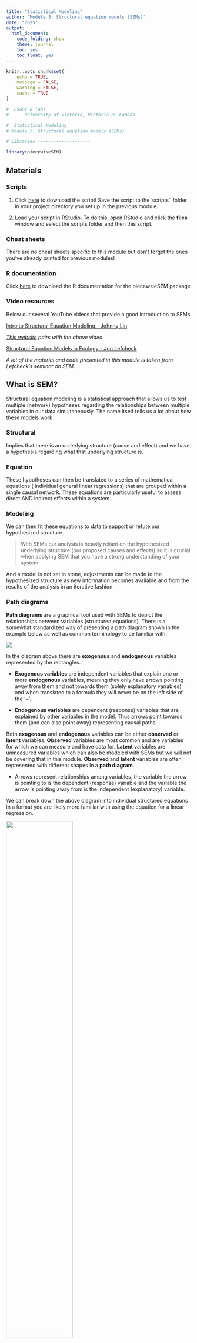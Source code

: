 ```yaml
---
title: "Statistical Modeling"
author: 'Module 5: Structural equation models (SEMs)'
date: "2025"
output:
  html_document:
    code_folding: show
    theme: journal
    toc: yes
    toc_float: yes
---
```


```r
knitr::opts_chunk$set(
	echo = TRUE,
	message = FALSE,
	warning = FALSE,
	cache = TRUE
)
```

```r

#  ES482 R labs   
#      University of Victoria, Victoria BC Canada             

#  Statistical Modeling
# Module 5: Structural equation models (SEMs)

# Libraries --------------------

library(piecewiseSEM)

```

## Materials

### Scripts

1. Click [here](mod_5_sem.R) to download the script! Save the script to the 'scripts'' folder in your project directory you set up in the previous module.

2. Load your script in RStudio. To do this, open RStudio and click the **files** window and select the scripts folder and then this script.

### Cheat sheets

There are no cheat sheets specific to this module but don't forget the ones you've already printed for previous modules!

### R documentation

Click [here](images/piecewiseSEM.pdf) to download the R documentation for the piecewsieSEM package

### Video resources

Below our several YouTube videos that provide a good introduction to SEMs

[Intro to Structural Equation Modeling - Johnny Lin](https://www.youtube.com/watch?v=sKVFkVoYfbs)   

*[This website](https://rpubs.com/dsalcido/pathanalysis) pairs with the above video.*   


[Structural Equation Models in Ecology - Jon Lefcheck](https://www.youtube.com/watch?v=VT-gw_VVP1E)    

*A lot of the material and code presented in this module is taken from Lefcheck's seminar on SEM.*

## What is SEM?

Structural equation modeling is a statistical approach that allows us to test multiple (network) hypotheses regarding the relationships between multiple variables in our data simultaneously. The name itself tells us a lot about how these models work

### Structural

Implies that there is an underlying structure (cause and effect) and we have a hypothesis regarding what that underlying structure is.

### Equation

These hypotheses can then be translated to a series of mathematical equations ( individual general linear regressions) that are grouped within a single causal network. These equations are particularly useful to assess direct AND indirect effects within a system.

### Modeling

We can then fit these equations to data to support or refute our hypothesized structure.

> With SEMs our analysis is heavily reliant on the hypothesized underlying structure (our proposed causes and effects) so it is crucial when applying SEM that you have a strong understanding of your system. 

And a model is not set in stone, adjustments can be made to the hypothesized structure as new information becomes available and from the results of the analysis in an iterative fashion.

### Path diagrams

**Path diagrams** are a graphical tool used with SEMs to depict the relationships between variables (structured equations). There is a somewhat standardized way of presenting a path diagram shown in the example below as well as common terminology to be familiar with.

![](images/path_analysis.png)   

In the diagram above there are **exogenous** and **endogenous** variables represented by the rectangles.

- **Exogenous variables** are independent variables that explain one or more **endogenous** variables, meaning they only have arrows pointing away from them and not towards them (solely explanatory variables) and when translated to a formula they will never be on the left side of the '~'.

- **Endogenous variables** are dependent (response) variables that are explained by other variables in the model. Thus arrows point towards them (and can also point away) representing causal paths.

Both **exogenous** and **endogenous** variables can be either **observed** or **latent** variables. **Observed** variables are most common and are variables for which we can measure and have data for. **Latent** variables are unmeasured variables which can also be modeled with SEMs but we will not be covering that in this module. **Observed** and **latent** variables are often represented with different shapes in a **path diagram**.

- Arrows represent relationships among variables, the variable the arrow is pointing to is the dependent (response) variable and the variable the arrow is pointing away from is the independent (explanatory) variable.

We can break down the above diagram into individual structured equations in a format you are likely more familiar with using the equation for a linear regression.

![](images/linear_regression_formula.png){width=60%}

The *simplified* individual equations for the diagram above would be as follows

- y1 ~ x1   
- y2 ~ x1 + y1    

In these simplified formulas we have not written out the slope terms, but they are estimated from the model, or error terms. But as with all statistical analysis there is some amount of error associated with estimating one variable from another and this can be represented graphically in a **path diagram** as shown below.

![](images/PathModel6.png)

There may also be variables in your **path diagram** that co-vary, but you don't expect to have a causal relationship. These are depicted often depicted in diagrams with curved arrows and can be modeled using the syntax below

y1 covariance with y2   
- y1 ~~ y2

## SEM in R

### PiecewiseSEM package

There are multiple packages available in R for SEM analysis, the one we will focus on is the *PiecewiseSEM* package developed my Jon Lefcheck. This adaptation of SEM is informed by graph theory and varies from older approaches to SEM in that instead of estimating a single global matrix which includes all the variables at once it estimates each equation individually which increases the flexibility of the analysis. Each equation can have different assumptions, different error distributions, fitting functions, etc. This makes PiecewiseSEM useful for messy data we are often working with in ecology.

Another common SEM package is the *lavaan* package, which has less flexibility but is maybe more widely known as it was developed earlier. Click [here](https://lavaan.ugent.be/tutorial/sem.html) a short SEM example with the *lavaan* package.    

First we need to install and load the *PiecewiseSEM* package.

```r
# Libraries ----------------------

# install package
install.packages("piecewiseSEM")

# load library
library(piecewiseSEM)
```

### Data

For this example we will be working with the *keeley* data set which is loaded with the *piecewiseSEM* package. This is from [Grace and Keeley 2006](https://esajournals.onlinelibrary.wiley.com/doi/full/10.1890/1051-0761%282006%29016%5B0503%3AASEMAO%5D2.0.CO%3B2) paper published in *Ecological Applications* 

Let's load the keeley data and take a look at it
```r
# Data ----------------------

# Load Keeley data set
data(keeley)

# Examine Keeley data
head(keeley)

```

This data set contains 90 observations of 8 plant community metrics and is used frequently as an example with SEM data. For more information on the keeley data you can reference the help file
```r
# learn more about keeley data
?piecewiseSEM::keeley
```

### Fit SEM to data

*The following code and images are taken from Lefcheck's seminar in the statistical methods series, which is linked above*

There are multiple ways to fit a structural equation model to your data in R but both require that you break down the components of your network into individual component regressions.

Let's say this is your hypothesized network structure

![](images/sem_fire_network.png)

For each of the **endogenous variables** (dependent variables) you must write a regression equation.

```r
# SEM model ----------------------

# option 1 to fit SEM model to data
# Break down component regressions

abiotic_model <- lm(abiotic ~ distance, data = keeley)
hetero_model <- lm(hetero ~ distance, data = keeley)
richness_model <- lm(rich ~ abiotic + hetero, data = keeley)

# Use the `psem` function to create the SEM
keeley_sem_1a <- psem(abiotic_model, hetero_model, richness_model)


# option 2
# nest the component regressions inside the 'psem' function

keeley_sem_1b <- psem(
  lm(abiotic ~ distance, data = keeley),
  lm(hetero ~ distance, data = keeley),
  lm(rich ~ abiotic + hetero, data = keeley)
)


```

### Interpreting model output

As with other regression models, we can use the `summary()` **function** to examine our SEM

```r

summary(keeley_sem_1b)

# can run the code below to check that both ways of fitting an SEM to your data have the same result
# summary(keeley_sem_1a)

```

Also similar to other model summaries the first bit of information that it printed with the `summary()` **function** is the 'Call:' which provides the equations for each component of your SEM.

![](images/keeley_sem_summary_call.png)

This is followed by an AIC score which can be used to compare models.

Then we get into some information that may be new to you, a printout of the test of directed separation. This is a function built in to the *piecewiseSEM* package that assesses independence claims (missing pathways) in your network. Basically for any variables without a path coefficient (arrow between them in your **path diagram**) this function will evaluate the importance and provide a p-value associated with that path coefficient. This can be used to evaluate your model in case there were causal pathways between variables you did not predict. 

![](images/keeley_sem_summary_tds.png)

If there are many independence claims that are significant and are not included in your SEM structure it is likely your model will have a poor fit.

Goodness of fit is presented in the next section. Both the chi-squared and Fisher's C test are testing a null hypothesis that the actual data structure does not differ significantly from the proposed model structure and therefore we want to fail to reject the null hypothesis (e.g., p-value > 0.05). A higher p-value for the goodness of fit means that the model structure is not significantly different than implied by the data. 

![](images/keeley_sem_summary_gof.png)

In this example the p-value is 0, indicating poor model fit.

<center>
![](images/construction_dog.jpeg){width=40%}
</center>